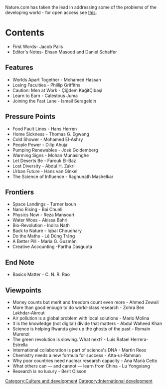 Nature.com has taken the lead in addressing some of the problems of the developing world - for open access see [http://www.nature.com/nature/supplements/collections/npgpublications/twas/ this].

= Contents =
* First Words- Jacob Palis
* Editor's Notes- Ehsan Masood and Daniel Schaffer

== Features ==
* Worlds Apart Together - Mohamed Hassan
* Losing Faculties - Phillip Griffiths
* Caution: Men at Work - Çiğdem KağitÇibaşi
* Learn to Earn - Calestous Juma
* Joining the Fast Lane - Ismail Serageldin

== Pressure Points ==
* Food Fault Lines - Hans Herren
* Home Sickness - Thomas G. Egwang
* Cold Shower - Mohamed El-Ashry
* People Power - Dilip Ahuja
* Pumping Renewables - Josè Goldemberg
* Warming Signs - Mohan Munasinghe
* Let Deserts Be - Farouk El-Baz
* Lost Diversity - Abdul H. Zakri
* Urban Future - Hans van Ginkel
* The Science of Influence - Raghunath Mashelkar

== Frontiers ==
* Space Landings - Turner Isoun
* Nano Rising - Bai Chunli
* Physics Now - Reza Mansouri
* Water Woes - Akissa Bahri
* Bio-Revolution - Indira Nath
* Back to Nature - Iqbal Choudhary
* Do the Maths - Lê Dũng Tráng
* A Better Pill - María G. Guzmàn
* Creative Accounting -Partha Dasgupta

== End Note ==
* Basics Matter - C. N. R. Rao

== Viewpoints ==
* Money counts but merit and freedom count even more - Ahmed Zewail
* More than good enough to do world-class research - Zohra Ben Lakhdar-Akrout
* Air pollution is a global problem with local solutions - Mario Molina
* It is the knowledge (not digital) divide that matters - Abdul Waheed Khan
* Science is helping Rwanda give up the ghosts of the past - Romain Murenzi
* The green revolution is slowing. What next? - Luis Rafael Herrera-Estrella
* International collaboration is part of science's DNA - Martin Rees
* Chemistry needs a new formula for success - Atta-ur-Rahman
* Why poor countries need nuclear research capacity - Ana Mariá Cetto
* What others can — and cannot — learn from China - Lu Yongxiang
* Research is no luxury - Berit Olsson

[[Category:Culture and development]]
[[Category:International development]]